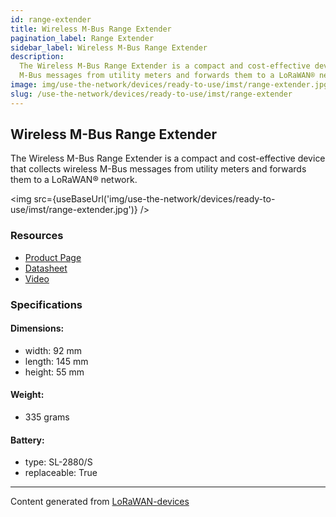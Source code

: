 ```yaml
---
id: range-extender
title: Wireless M-Bus Range Extender
pagination_label: Range Extender
sidebar_label: Wireless M-Bus Range Extender
description:
  The Wireless M-Bus Range Extender is a compact and cost-effective device that collects wireless
  M-Bus messages from utility meters and forwards them to a LoRaWAN® network.
image: img/use-the-network/devices/ready-to-use/imst/range-extender.jpg
slug: /use-the-network/devices/ready-to-use/imst/range-extender
---
```



## Wireless M-Bus Range Extender

The Wireless M-Bus Range Extender is a compact and cost-effective device that collects wireless
M-Bus messages from utility meters and forwards them to a LoRaWAN® network.

<img src={useBaseUrl('img/use-the-network/devices/ready-to-use/imst/range-extender.jpg')} />

### Resources

- [Product Page](https://wireless-solutions.de/products/wireless-m-bus-range-extender-with-lorawan)
- [Datasheet](https://wireless-solutions.de/downloadfile/wireless-m-bus-range-extender/)
- [Video](https://youtu.be/6d6q4RrCpS0)

### Specifications

#### Dimensions:

- width: 92 mm
- length: 145 mm
- height: 55 mm

#### Weight:

- 335 grams

#### Battery:

- type: SL-2880/S
- replaceable: True

---

Content generated from [LoRaWAN-devices](https://github.com/TheThingsNetwork/lorawan-devices)
